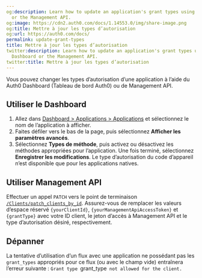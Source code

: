 ```yaml
---
og:description: Learn how to update an application's grant types using the Auth0 Dashboard
  or the Management API.
og:image: https://cdn2.auth0.com/docs/1.14553.0/img/share-image.png
og:title: Mettre à jour les types d’autorisation
og:url: https://auth0.com/docs/
permalink: update-grant-types
title: Mettre à jour les types d’autorisation
twitter:description: Learn how to update an application's grant types using the Auth0
  Dashboard or the Management API.
twitter:title: Mettre à jour les types d’autorisation
---
```


Vous pouvez changer les types d’autorisation d’une application à l’aide du Auth0 Dashboard (Tableau de bord Auth0) ou de Management API.

## Utiliser le Dashboard

1. Allez dans [Dashboard > Applications > Applications](%24%7Bmanage_url%7D/#/applications) et sélectionnez le nom de l’application à afficher.
2. Faites défiler vers le bas de la page, puis sélectionnez **Afficher les paramètres avancés**.
3. Sélectionnez **Types de méthode**, puis activez ou désactivez les méthodes appropriées pour l’application. Une fois terminé, sélectionnez **Enregistrer les modifications**. Le type d’autorisation du code d’appareil n’est disponible que pour les applications natives.

## Utiliser Management API

Effectuer un appel `PATCH` vers le point de terminaison [`/Clients/patch_clients_by_id`](/api/management/v2#!/Clients/patch_clients_by_id). Assurez-vous de remplacer les valeurs d’espace réservé `{yourClientId}`, `{yourManagementApiAccessToken}` et `{grantType}` avec votre ID client, le jeton d’accès à Management API et le type d’autorisation désiré, respectivement.





## Dépanner

La tentative d’utilisation d’un flux avec une application ne possédant pas les `grant_types` appropriés pour ce flux (ou avec le champ vide) entraînera l’erreur suivante : 
`Grant type `grant_type` not allowed for the client.`